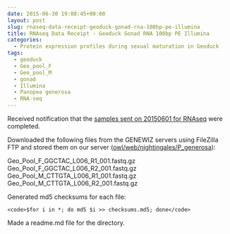 ```yaml
---
date: 2015-06-30 19:08:45+00:00
layout: post
slug: rnaseq-data-receipt-geoduck-gonad-rna-100bp-pe-illumina
title: RNAseq Data Receipt - Geoduck Gonad RNA 100bp PE Illumina
categories:
  - Protein expression profiles during sexual maturation in Geoduck
tags:
  - geoduck
  - Geo_pool_F
  - Geo_pool_M
  - gonad
  - Illumina
  - Panopea generosa
  - RNA-seq
---
```


Received notification that the [samples sent on 20150601 for RNAseq](https://robertslab.github.io/sams-notebook/2015/06/01/sample-submission-geoduck-gonad-for-rna-seq.html) were completed.

Downloaded the following files from the GENEWIZ servers using FileZilla FTP and stored them on our server ([owl/web/nightingales/P_generosa](https://owl.fish.washington.edu/nightingales/P_generosa/)):

Geo_Pool_F_GGCTAC_L006_R1_001.fastq.gz
Geo_Pool_F_GGCTAC_L006_R2_001.fastq.gz
Geo_Pool_M_CTTGTA_L006_R1_001.fastq.gz
Geo_Pool_M_CTTGTA_L006_R2_001.fastq.gz

Generated md5 checksums for each file:


    
    <code>$for i in *; do md5 $i >> checksums.md5; done</code>



Made a readme.md file for the directory.
